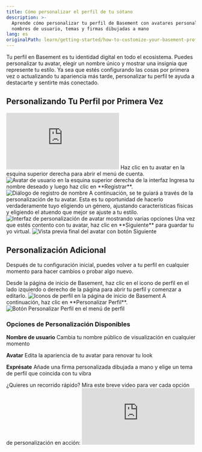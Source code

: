 ```yaml
---
title: Cómo personalizar el perfil de tu sótano
description: >-
  Aprende cómo personalizar tu perfil de Basement con avatares personalizados,
  nombres de usuario, temas y firmas dibujadas a mano
lang: es
originalPath: learn/getting-started/how-to-customize-your-basement-profile.mdx
---
```

Tu perfil en Basement es tu identidad digital en todo el ecosistema. Puedes personalizar tu avatar, elegir un nombre único y mostrar una insignia que represente tu estilo. Ya sea que estés configurando las cosas por primera vez o actualizando tu apariencia más tarde, personalizar tu perfil te ayuda a destacarte y sentirte más conectado.

## Personalizando Tu Perfil por Primera Vez

<iframe
  className="w-full aspect-video rounded-xl"
  src="https://www.youtube.com/embed/I0hlZHpeNaA"
  title="Cómo personalizar tu perfil por primera vez"
  frameBorder="0"
  allow="accelerometer; autoplay; clipboard-write; encrypted-media; gyroscope; picture-in-picture"
  allowFullScreen
></iframe>

<Steps>
<Step title="Abre el menú de cuenta">
  Haz clic en tu avatar en la esquina superior derecha para abrir el menú de cuenta.
  
  <Frame>
    <img src="https://s3.amazonaws.com/helpscout.net/docs/assets/685306b72e0550277aa9250e/images/6878eb85522f451361e7f954/file-tG5tN1GNTT.png" alt="Avatar de usuario en la esquina superior derecha de la interfaz" />
  </Frame>
</Step>

<Step title="Registra tu nombre">
  Ingresa tu nombre deseado y luego haz clic en **Registrar**.
  
  <Frame>
    <img src="https://s3.amazonaws.com/helpscout.net/docs/assets/685306b72e0550277aa9250e/images/6878ec1a13d950405eff6e87/file-WPlAB5IC8k.png" alt="Diálogo de registro de nombre" />
  </Frame>
</Step>

<Step title="Personaliza tu avatar">
  A continuación, se te guiará a través de la personalización de tu avatar. Esta es tu oportunidad de hacerlo verdaderamente tuyo eligiendo un género, ajustando características físicas y eligiendo el atuendo que mejor se ajuste a tu estilo.
  
  <Frame>
    <img src="https://s3.amazonaws.com/helpscout.net/docs/assets/685306b72e0550277aa9250e/images/6878ed8552724d3c54de9062/file-Q6M0LQjVdu.png" alt="Interfaz de personalización de avatar mostrando varias opciones" />
  </Frame>
</Step>

<Step title="Guarda tu avatar">
  Una vez que estés contento con tu avatar, haz clic en **Siguiente** para guardar tu yo virtual.
  
  <Frame>
    <img src="https://s3.amazonaws.com/helpscout.net/docs/assets/685306b72e0550277aa9250e/images/6878edcb1fd2e3184b5c2fe5/file-jqWk6jdnO8.png" alt="Vista previa final del avatar con botón Siguiente" />
  </Frame>
</Step>
</Steps>

## Personalización Adicional

Después de tu configuración inicial, puedes volver a tu perfil en cualquier momento para hacer cambios o probar algo nuevo.

<Steps>
<Step title="Accede a tu perfil">
  Desde la página de inicio de Basement, haz clic en el icono de perfil en el lado izquierdo o derecho de la página para abrir tu perfil y comenzar a editarlo.
  
  <Frame>
    <img src="https://s3.amazonaws.com/helpscout.net/docs/assets/685306b72e0550277aa9250e/images/6878ef3752724d3c54de906e/file-kvphfoR7j2.png" alt="Iconos de perfil en la página de inicio de Basement" />
  </Frame>
</Step>

<Step title="Abre las opciones de personalización">
  A continuación, haz clic en **Personalizar Perfil**.
  
  <Frame>
    <img src="https://s3.amazonaws.com/helpscout.net/docs/assets/685306b72e0550277aa9250e/images/6878efb113d950405eff6e9d/file-4y3VMWALKJ.png" alt="Botón Personalizar Perfil en el menú de perfil" />
  </Frame>
</Step>
</Steps>

### Opciones de Personalización Disponibles

**Nombre de usuario**
Cambia tu nombre público de visualización en cualquier momento

**Avatar**
Edita la apariencia de tu avatar para renovar tu look

**Exprésate**
Añade una firma personalizada dibujada a mano y elige un tema de perfil que coincida con tu vibra

<Tip>
¿Quieres un recorrido rápido? Mira este breve video para ver cada opción de personalización en acción:
</Tip>

<iframe
  className="w-full aspect-video rounded-xl"
  src="https://www.youtube.com/embed/UopTXe1ubes"
  title="Recorrido por la personalización del perfil"
  frameBorder="0"
  allow="accelerometer; autoplay; clipboard-write; encrypted-media; gyroscope; picture-in-picture"
  allowFullScreen
></iframe>
